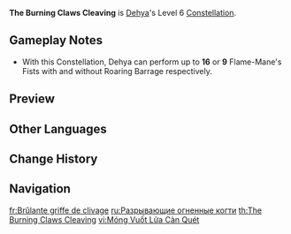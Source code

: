 {{Constellation Infobox
|image         = Constellation The Burning Claws Cleaving.png
|character     = Dehya
|level         = 6
|description   = The [[CRIT Rate]] of [[Leonine Bite]] is increased by 10%.<br>Additionally, after a Flame-Mane's Fist attack hits an opponent and deals CRIT Hits during a single Blazing Lioness state, it will cause the [[CRIT DMG]] of Leonine Bite to increase by 15% for the rest of Blazing Lioness's duration and extend that duration by 0.5s. This effect can be triggered every 0.2s. The duration can be extended for a maximum of 2s and CRIT DMG can be increased by a maximum of 60% this way.
|utility1      = CRIT Rate
|utility2      = CRIT DMG
|utility3      = Duration Increase
}}
'''The Burning Claws Cleaving''' is [[Dehya]]'s Level 6 [[Constellation]].

==Gameplay Notes==
* With this Constellation, Dehya can perform up to '''16''' or '''9''' Flame-Mane's Fists with and without Roaring Barrage respectively.

==Preview==
{{Preview
|f1 = The Burning Claws Cleaving Preview
|c1 = Without Roaring Barrage

|f2 = The Burning Claws Cleaving Preview 2
|c2 = With Roaring Barrage
}}

==Other Languages==
{{Other Languages
|en      = The Burning Claws Cleaving
|zhs     = 燎燃利爪裂帛斫金
|zhs_rm  = Liáorán Lìzhǎo Lièbó Zhuójīn
|zht     = 燎燃利爪裂帛斫金
|zht_rm  = Liáorán Lìzhǎo Lièbó Zhuójīn
|zh_tl   = The Flaming Claws Cleave Gold and Silk
|ja      = 黄金を裂く焔爪
|ja_rm   = Ougon wo Saku Ensou{{assumed}}
|ja_tl   = Flaming Claws that Cleaves the Gold
|ko      = 찢어발기는 화염 발톱
|ko_tl   = Shredding Flame Claws
|es      = Zarpazo flamígero
|es_tl   = Flaming Claw
|fr      = Brûlante griffe de clivage
|fr_tl   = Burning Claw of Cleaving
|ru      = Разрывающие огненные когти
|ru_tl   = The Tearing Fiery Claws
|th      = The Burning Claws Cleaving
|vi      = Móng Vuốt Lửa Càn Quét
|vi_tl   = 
|de      = Brennende reißende Klauen
|de_tl   = Burning Tearing Claws
|id      = The Burning Claws Cleaving
|pt      = Corte das Garras Incandescentes
|pt_tl   = 
|tr      = Parçalayıcı Alevli Pençe
|tr_tl   = Shredding Flaming Claw
|it      = Squarcio degli artigli ardenti
|it_tl   = Gash of the Blazing Claws
}}

==Change History==
{{Change History|3.5}}

==Navigation==
{{Talent Navbox|Dehya}}

[[fr:Brûlante griffe de clivage]]
[[ru:Разрывающие огненные когти]]
[[th:The Burning Claws Cleaving]]
[[vi:Móng Vuốt Lửa Càn Quét]]